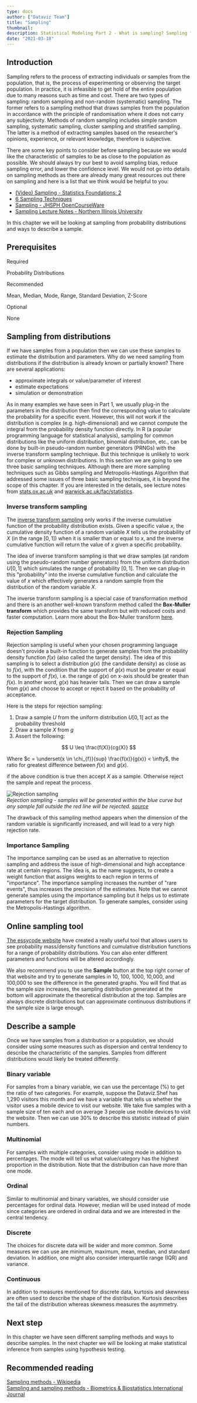 ```yaml
---
type: docs
author: ["Dataviz Team"]
title: "Sampling"
thumbnail: 
description: Statistical Modeling Part 2 - What is sampling? Sampling from a distribution? How to describe a sample?
date: "2021-03-18"
---  
```



## Introduction
Sampling refers to the process of extracting individuals or samples from the population, that is, the process of experimenting or observing the target population. In practice, it is infeasible to get hold of the entire population due to many reasons such as time and cost. There are two types of sampling: random sampling and non-random (systematic) sampling. The former refers to a sampling method that draws samples from the population in accordance with the principle of randomisation where it does not carry any subjectivity. Methods of random sampling includes simple random sampling, systematic sampling, cluster sampling and stratified sampling. The latter is a method of extracting samples based on the researcher's opinions, experience, or relevant knowledge, therefore is subjective.  
 
There are some key points to consider before sampling because we would like the characteristic of samples to be as close to the population as possible. We should always try our best to avoid sampling bias, reduce sampling error, and lower the confidence level. We would not go into details on sampling methods as there are already many great resources out there on sampling and here is a list that we think would be helpful to you: 
- [(Video) Sampling - Statistics Foundations: 2](https://www.linkedin.com/learning/statistics-foundations-2/sample-considerations?u=36248012) 
- [6 Sampling Techniques](https://humansofdata.atlan.com/2017/07/6-sampling-techniques-choose-representative-subset/)
- [Sampling - JHSPH OpenCourseWare](https://ocw.jhsph.edu/courses/statmethodsforsamplesurveys/lectureNotes.cfm)
- [Sampling Lecture Notes - Northern Illinois University](https://www.math.niu.edu/~richard/Math101/sp07/stats3_ho.pdf)
 
 
In this chapter we will be looking at sampling from probability distributions and ways to describe a sample.
 

## Prerequisites

<div className="bg-white shadow-md p-3 md:p-5 rounded-3xl text-base text-black border-1 border-gray-50">
  <div>
    <span className="py-1 px-2 bg-shefYellow text-black hover:bg-yellow-400 transition duration-300 cursor-pointer text-base font-semibold rounded-md mr-3">Required</span> 
    <p className="mt-2"><Link to="/docs/18/03/2021/LearningPath-Statistical-Modeling-1">Probability Distributions</Link></p>
  </div>
  <div className="mt-6">
    <span className="py-1 px-2 text-white bg-shefGreen hover:bg-green-700 transition duration-300 cursor-pointer text-base font-semibold rounded-md mr-3">Recommended</span>
    <p className="mt-2">Mean, Median, Mode, Range, Standard Deviation, Z-Score</p>
  </div>
  <div className="mt-6">
    <span className="py-1 px-2 text-white bg-shefBlue hover:bg-blue-900 transition duration-300 cursor-pointer text-base font-semibold rounded-md mr-3">Optional</span>
    <p className="mb-0 mt-2">None</p>
  </div>
</div>


## Sampling from distributions
If we have samples from a population then we can use these samples to estimate the distribution and parameters. Why do we need sampling from distributions if the distribution is already known or partially known? There are several applications:  
- approximate integrals or value/parameter of interest
- estimate expectations 
- simulation or demonstration  

As in many examples we have seen in Part 1, we usually plug-in the parameters in the distribution then find the corresponding value to calculate the probability for a specific event. However, this will not work if the distribution is complex (e.g. high-dimensional) and we cannot compute the integral from the probability density function directly. In R (a popular programming language for statistical analysis), sampling for common distributions like the uniform distribution, binomial distribution, etc., can be done by built-in pseudo-random number generators (PRNGs) with the inverse transform sampling technique. But this technique is unlikely to work for complex or unknown distributions. In this section we are going to see three basic sampling techniques. Although there are more sampling techniques such as Gibbs sampling and Metropolis-Hastings Algorithm that addressed some issues of three basic sampling techniques, it is beyond the scope of this chapter. If you are interested in the details, see lecture notes from [stats.ox.ac.uk](https://www.stats.ox.ac.uk/~teh/teaching/simulation/slides.pdf) and [warwick.ac.uk/fac/statistics](https://warwick.ac.uk/fac/sci/statistics/staff/academic-research/johansen/teaching/mcm-2007.pdf).


### Inverse transform sampling
The [inverse transform sampling](https://cs.brown.edu/courses/cs1951k/lectures/2020/inverse_transform_sampling.pdf) only works if the inverse cumulative function of the probability distribution exists. Given a specific value $x$, the cumulative density function of a random variable $X$ tells us the probability of $X$ (in the range $[0,1]$) when it is smaller than or equal to $x$, and the inverse cumulative function will return the value of $x$ given a specific probability.  
 
The idea of inverse transform sampling is that we draw samples (at random using the pseudo-random number generators) from the uniform distribution $U[0,1]$ which simulates the range of probability $[0,1]$. Then we can plug-in this "probability" into the inverse cumulative function and calculate the value of $x$ which effectively generates a random sample from the distribution of the random variable $X$.  
 
The inverse transform sampling is a special case of transformation method and there is an another well-known transform method called the **Box-Muller transform** which provides the same transform but with reduced costs and faster computation. Learn more about the Box-Muller transform [here](https://www.statisticshowto.com/inverse-sampling/).  
 
 
### Rejection Sampling  
Rejection sampling is useful when your chosen programming language doesn't provide a built-in function to generate samples from the probability density function $f(x)$ (also called the target density). The idea of this sampling is to select a distribution $g(x)$ (the candidate density) as close as to $f(x)$, with the condition that the support of $g(x)$ must be greater or equal to the support of $f(x)$, i.e. the range of $g(x)$ on x-axis should be greater than $f(x)$. In another word, $g(x)$ has heavier tails. Then we can draw a sample from $g(x)$ and choose to accept or reject it based on the probability of acceptance.  
 
Here is the steps for rejection sampling: 
 
1. Draw a sample $U$ from the uniform distribution $U[0,1]$ act as the probability threshold
2. Draw a sample $X$ from $g$
3. Assert the following:  

$$
U \leq \frac{f(X)}{cg(X)}
$$

Where $c = \underset{x \in \chi_{f}}{sup} \frac{f(x)}{g(x)} < \infty$, the ratio for greatest difference between $f(x)$ and $g(x)$.  

if the above condition is true then accept $X$ as a sample. Otherwise reject the sample and repeat the process.  

![Rejection sampling](https://www.data-blogger.com/wp-content/uploads/2016/01/rs1-300x225.png)  
*Rejection sampling - samples will be generated within the blue curve but any sample fall outside the red line will be rejected. [source](https://www.data-blogger.com/2016/01/24/the-mathematics-behind-rejection-sampling/)*

The drawback of this sampling method appears when the dimension of the random variable is significantly increased, and will lead to a very high rejection rate.  

### Importance Sampling
The importance sampling can be used as an alternative to rejection sampling and address the issue of high-dimensional and high acceptance rate at certain regions. The idea is, as the name suggests, to create a weight function that assigns weights to each region in terms of "importance". The importance sampling increases the number of "rare events", thus increases the precision of the estimates. Note that we cannot generate samples using the importance sampling but it helps us to estimate parameters for the target distribution. To generate samples, consider using the Metropolis-Hastings algorithm.
 
 
## Online sampling tool
[The essycode website](https://www.essycode.com/distribution-viewer/) have created a really useful tool that allows users to see probability mass/density functions and cumulative distribution functions for a range of probability distributions. You can also enter different parameters and functions will be altered accordingly.  
 
We also recommend you to use the **Sample** button at the top right corner of that website and try to generate samples in 10, 100, 1000, 10,000, and 100,000 to see the difference in the generated graphs. You will find that as the sample size increases, the sampling distribution generated at the bottom will approximate the theoretical distribution at the top. Samples are always discrete distributions but can approximate continuous distributions if the sample size is large enough.

## Describe a sample
Once we have samples from a distribution or a population, we should consider using some measures such as dispersion and central tendency to describe the characteristic of the samples. Samples from different distributions would likely be treated differently.
 
### Binary variable
For samples from a binary variable, we can use the percentage (%) to get the ratio of two categories. For example, suppose the Dataviz.Shef has 1,290 visitors this month and we have a variable that tells us whether the visitor uses a mobile device to visit our website. We take five samples with a sample size of ten each and on average 3 people use mobile devices to visit the website. Then we can use 30% to describe this statistic instead of plain numbers.
 
### Multinomial
For samples with multiple categories, consider using mode in addition to percentages. The mode will tell us what value/category has the highest proportion in the distribution. Note that the distribution can have more than one mode.
 
### Ordinal
Similar to multinomial and binary variables, we should consider use percentages for ordinal data. However, median will be used instead of mode since categories are ordered in ordinal data and we are interested in the central tendency.
 

### Discrete
The choices for discrete data will be wider and more common. Some measures we can use are minimum, maximum, mean, median, and standard deviation. In addition, one might also consider interquartile range (IQR) and variance.

### Continuous
In addition to measures mentioned for discrete data, kurtosis and skewness are often used to describe the shape of the distribution. Kurtosis describes the tail of the distribution whereas skewness measures the asymmetry.


## Next step
In this chapter we have seen different sampling methods and ways to describe samples. In the next chapter we will be looking at make statistical inference from samples using hypothesis testing.  


## Recommended reading
[Sampling methods - Wikipedia](https://en.wikipedia.org/wiki/Sampling_(statistics)#Sampling_methods)  
[Sampling and sampling methods - Biometrics & Biostatistics International Journal](https://medcraveonline.com/BBIJ/sampling-and-sampling-methods.html)  
